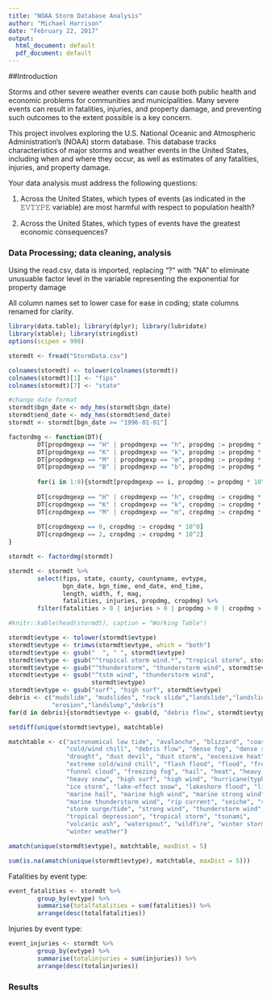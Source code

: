 ```yaml
---
title: "NOAA Storm Database Analysis"
author: "Michael Harrison"
date: "February 22, 2017"
output:
  html_document: default
  pdf_document: default
---
```


##Introduction

Storms and other severe weather events can cause both public health and economic problems for communities and municipalities. Many severe events can result in fatalities, injuries, and property damage, and preventing such outcomes to the extent possible is a key concern.

This project involves exploring the U.S. National Oceanic and Atmospheric Administration's (NOAA) storm database. This database tracks characteristics of major storms and weather events in the United States, including when and where they occur, as well as estimates of any fatalities, injuries, and property damage.

Your data analysis must address the following questions:

1. Across the United States, which types of events (as indicated in the 𝙴𝚅𝚃𝚈𝙿𝙴 variable) are most harmful with respect to population health?

2. Across the United States, which types of events have the greatest economic consequences?

### Data Processing; data cleaning, analysis

Using the read.csv, data is imported, replacing "?" with "NA" to eliminate unusuable factor level in the variable representing the exponential for property damage

All column names set to lower case for ease in coding; state columns renamed for clarity.

```r
library(data.table); library(dplyr); library(lubridate)
library(xtable); library(stringdist)
options(scipen = 999)

stormdt <- fread("StormData.csv")

colnames(stormdt) <- tolower(colnames(stormdt))
colnames(stormdt)[1] <- "fips"
colnames(stormdt)[7] <- "state" 

#change date format
stormdt$bgn_date <- mdy_hms(stormdt$bgn_date)
stormdt$end_date <- mdy_hms(stormdt$end_date)
stormdt <- stormdt[bgn_date >= "1996-01-01"] 
```



```r
factordmg <- function(DT){
        DT[propdmgexp == "H" | propdmgexp == "h", propdmg := propdmg * 100]
        DT[propdmgexp == "K" | propdmgexp == "k", propdmg := propdmg * 1000]
        DT[propdmgexp == "M" | propdmgexp == "m", propdmg := propdmg * 1E6]
        DT[propdmgexp == "B" | propdmgexp == "b", propdmg := propdmg * 1E9]
        
        for(i in 1:9){stormdt[propdmgexp == i, propdmg := propdmg * 10^i]}
        
        DT[cropdmgexp == "H" | cropdmgexp == "h", cropdmg := cropdmg * 100]
        DT[cropdmgexp == "K" | cropdmgexp == "k", cropdmg := cropdmg * 1000]
        DT[cropdmgexp == "M" | cropdmgexp == "m", cropdmg := cropdmg * 1E6]
        
        DT[cropdmgexp == 0, cropdmg := cropdmg * 10^0]
        DT[cropdmgexp == 2, cropdmg := cropdmg * 10^2]
}

stormdt <- factordmg(stormdt)
```

```r
stormdt <- stormdt %>% 
        select(fips, state, county, countyname, evtype, 
               bgn_date, bgn_time, end_date, end_time, 
               length, width, f, mag,
               fatalities, injuries, propdmg, cropdmg) %>%
        filter(fatalities > 0 | injuries > 0 | propdmg > 0 | cropdmg > 0)

#knitr::kable(head(stormdt), caption = "Working Table")
```


```r
stormdt$evtype <- tolower(stormdt$evtype)
stormdt$evtype <- trimws(stormdt$evtype, which = "both")
stormdt$evtype <- gsub("  ", " ", stormdt$evtype)
stormdt$evtype <- gsub("^tropical storm wind.*", "tropical storm", stormdt$evtype)
stormdt$evtype <- gsub("^thunderstorm", "thunderstorm wind", stormdt$evtype)
stormdt$evtype <- gsub("^tstm wind", "thunderstorm wind",
                       stormdt$evtype)
stormdt$evtype <- gsub("surf", "high surf", stormdt$evtype)
debris <- c("mudslide", "mudslides", "rock slide","landslide","landslides",
            "erosion","landslump","debris")
for(d in debris){stormdt$evtype <- gsub(d, "debris flow", stormdt$evtype)}

```


```r
setdiff(unique(stormdt$evtype), matchtable)

matchtable <- c("astronomical low tide", "avalanche", "blizzard", "coastal flood",
                "cold/wind chill", "debris flow", "dense fog", "dense smoke",
                "drought", "dust devil", "dust storm", "excessive heat", 
                "extreme cold/wind chill", "flash flood", "flood", "frost/freeze",
                "funnel cloud", "freezing fog", "hail", "heat", "heavy rain",
                "heavy snow", "high surf", "high wind", "hurricane(typhoon)", 
                "ice storm", "lake-effect snow", "lakeshore flood", "lightning",
                "marine hail", "marine high wind", "marine strong wind", 
                "marine thunderstorm wind", "rip current", "seiche", "sleet",
                "storm surge/tide", "strong wind", "thunderstorm wind", "tornado",
                "tropical depression", "tropical storm", "tsunami",
                "volcanic ash", "waterspout", "wildfire", "winter storm",
                "winter weather")

amatch(unique(stormdt$evtype), matchtable, maxDist = 5)

sum(is.na(amatch(unique(stormdt$evtype), matchtable, maxDist = 5)))
```



Fatalities by event type:
```r
event_fatalities <- stormdt %>%
        group_by(evtype) %>%
        summarise(totalfatalities = sum(fatalities)) %>%
        arrange(desc(totalfatalities))
```

Injuries by event type:

```r
event_injuries <- stormdt %>%
        group_by(evtype) %>%
        summarise(totalinjuries = sum(injuries)) %>%
        arrange(desc(totalinjuries))


```



### Results